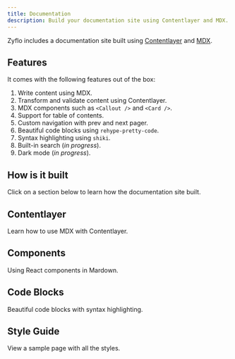 ---
title: Documentation
description: Build your documentation site using Contentlayer and MDX.
---

Zyflo includes a documentation site built using [Contentlayer](https://contentlayer.dev) and [MDX](http://mdxjs.com).

## Features

It comes with the following features out of the box:

1. Write content using MDX.
2. Transform and validate content using Contentlayer.
3. MDX components such as `<Callout />` and `<Card />`.
4. Support for table of contents.
5. Custom navigation with prev and next pager.
6. Beautiful code blocks using `rehype-pretty-code`.
7. Syntax highlighting using `shiki`.
8. Built-in search (_in progress_).
9. Dark mode (_in progress_).

## How is it built

Click on a section below to learn how the documentation site built.

<div className="grid gap-4 mt-6">

<Card href="/docs/documentation">

## Contentlayer

Learn how to use MDX with Contentlayer.

</Card>

<Card href="/docs/documentation/components">

## Components

Using React components in Mardown.

</Card>

<Card href="/docs/documentation/components">

## Code Blocks

Beautiful code blocks with syntax highlighting.

</Card>

<Card href="/docs/documentation/components">

## Style Guide

View a sample page with all the styles.

</Card>

</div>
